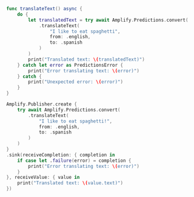<BlockSwitcher>

<Block name="Async/Await">

```swift
func translateText() async {
    do { 
        let translatedText = try await Amplify.Predictions.convert(
            .translateText(
                "I like to eat spaghetti",
                from: .english,
                to: .spanish
            )
        )
        print("Translated text: \(translatedText)")
    } catch let error as PredictionsError { 
        print("Error translating text: \(error)")
    } catch { 
        print("Unexpected error: \(error)")
    }
}
```

</Block>

<Block name="Combine">

```swift
Amplify.Publisher.create {
    try await Amplify.Predictions.convert(
        .translateText(
            "I like to eat spaghetti!",
            from: .english,
            to: .spanish
        )
    )
}
.sink(receiveCompletion: { completion in
    if case let .failure(error) = completion {
        print("Error translating text: \(error)")
    }
}, receiveValue: { value in
    print("Translated text: \(value.text)")
})
```

</Block>

</BlockSwitcher>
